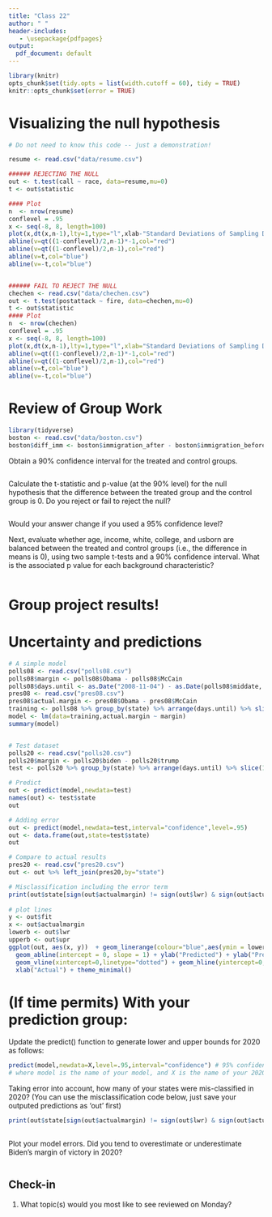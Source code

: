 ```yaml
---
title: "Class 22"
author: " "
header-includes:
   - \usepackage{pdfpages}
output:
  pdf_document: default
---
```


```r
library(knitr)
opts_chunk$set(tidy.opts = list(width.cutoff = 60), tidy = TRUE)
knitr::opts_chunk$set(error = TRUE)
```


# Visualizing the null hypothesis 

```r
# Do not need to know this code -- just a demonstration!

resume <- read.csv("data/resume.csv")

###### REJECTING THE NULL
out <- t.test(call ~ race, data=resume,mu=0)
t <- out$statistic

#### Plot
n  <- nrow(resume)
conflevel = .95
x <- seq(-8, 8, length=100)
plot(x,dt(x,n-1),lty=1,type="l",xlab-"Standard Deviations of Sampling Distribution (Centered on 0)")
abline(v=qt((1-conflevel)/2,n-1)*-1,col="red")
abline(v=qt((1-conflevel)/2,n-1),col="red")
abline(v=t,col="blue")
abline(v=-t,col="blue")


###### FAIL TO REJECT THE NULL
chechen <- read.csv("data/chechen.csv")
out <- t.test(postattack ~ fire, data=chechen,mu=0)
t <- out$statistic
#### Plot
n  <- nrow(chechen)
conflevel = .95
x <- seq(-8, 8, length=100)
plot(x,dt(x,n-1),lty=1,type="l",xlab="Standard Deviations of Sampling Distribution (Centered on 0)")
abline(v=qt((1-conflevel)/2,n-1)*-1,col="red")
abline(v=qt((1-conflevel)/2,n-1),col="red")
abline(v=t,col="blue")
abline(v=-t,col="blue")
```

# Review of Group Work 

```r
library(tidyverse)
boston <- read.csv("data/boston.csv")
boston$diff_imm <- boston$immigration_after - boston$immigration_before
```

Obtain a 90% confidence interval for the treated and control groups. 

```r

```

Calculate the t-statistic and p-value (at the 90% level) for the null hypothesis that the difference between the treated group and the control group is 0. Do you reject or fail to reject the null?

```r

```

Would your answer change if you used a 95% confidence level?


Next, evaluate whether age, income, white, college, and usborn are balanced between the treated and control groups (i.e., the difference in means is 0), using two sample t-tests and a 90% confidence interval. What is the associated p value for each background characteristic?

```r


```

# Group project results!

# Uncertainty and predictions

```r
# A simple model
polls08 <- read.csv("polls08.csv")
polls08$margin <- polls08$Obama - polls08$McCain
polls08$days.until <- as.Date("2008-11-04") - as.Date(polls08$middate, "%m/%d/%y")
pres08 <- read.csv("pres08.csv")
pres08$actual.margin <- pres08$Obama - pres08$McCain
training <- polls08 %>% group_by(state) %>% arrange(days.until) %>% slice(1) %>% left_join(pres08,by="state")
model <- lm(data=training,actual.margin ~ margin)
summary(model)


# Test dataset
polls20 <- read.csv("polls20.csv")
polls20$margin <- polls20$biden - polls20$trump
test <- polls20 %>% group_by(state) %>% arrange(days.until) %>% slice(1)  %>% select(margin,state)

# Predict
out <- predict(model,newdata=test)
names(out) <- test$state
out

# Adding error
out <- predict(model,newdata=test,interval="confidence",level=.95)
out <- data.frame(out,state=test$state)
out

# Compare to actual results
pres20 <- read.csv("pres20.csv")
out <- out %>% left_join(pres20,by="state")

# Misclassification including the error term 
print(out$state[sign(out$actualmargin) != sign(out$lwr) & sign(out$actualmargin) != sign(out$upr)])
 
# plot lines
y <- out$fit
x <- out$actualmargin
lowerb <- out$lwr
upperb <- out$upr
ggplot(out, aes(x, y))  + geom_linerange(colour="blue",aes(ymin = lowerb, ymax = upperb)) + 
  geom_abline(intercept = 0, slope = 1) + ylab("Predicted") + ylab("Predicted") + 
  geom_vline(xintercept=0,linetype="dotted") + geom_hline(yintercept=0,linetype="dotted") + 
  xlab("Actual") + theme_minimal()


```




# (If time permits) With your prediction group:

Update the predict() function to generate lower and upper bounds for 2020 as follows: 

```r
predict(model,newdata=X,level=.95,interval="confidence") # 95% confidence interval
# where model is the name of your model, and X is the name of your 2020 prediction dataframe
```

Taking error into account, how many of your states were mis-classified in 2020? 
(You can use the misclassification code below, just save your outputed predictions as 'out' first)

```r

print(out$state[sign(out$actualmargin) != sign(out$lwr) & sign(out$actualmargin) != sign(out$upr)])
 
```

Plot your model errors. Did you tend to overestimate or underestimate Biden's margin of victory in 2020?

```r

```


## Check-in

1. What topic(s) would you most like to see reviewed on Monday? 

